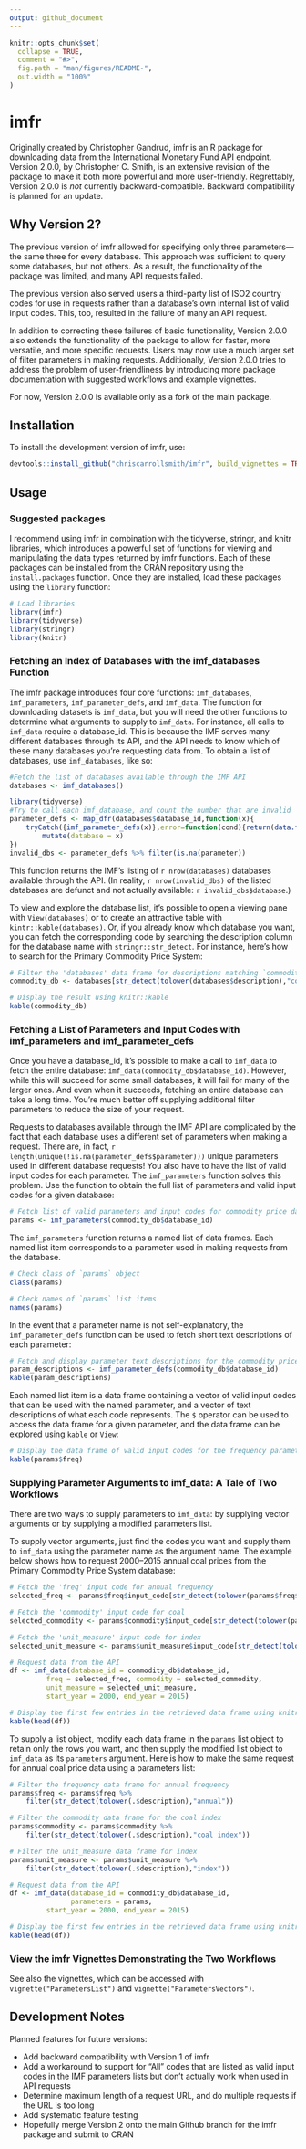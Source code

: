 ```yaml
---
output: github_document
---
```


<!-- README.md is generated from README.Rmd. Please edit that file -->

```r
knitr::opts_chunk$set(
  collapse = TRUE,
  comment = "#>",
  fig.path = "man/figures/README-",
  out.width = "100%"
)
```

# imfr

<!-- badges: start -->
<!-- badges: end -->

Originally created by Christopher Gandrud, imfr is an R package for downloading data from the International Monetary Fund API endpoint. Version 2.0.0, by Christopher C. Smith, is an extensive revision of the package to make it both more powerful and more user-friendly. Regrettably, Version 2.0.0 is *not* currently backward-compatible. Backward compatibility is planned for an update.

## Why Version 2?

The previous version of imfr allowed for specifying only three parameters—the same three for every database. This approach was sufficient to query some databases, but not others. As a result, the functionality of the package was limited, and many API requests failed.

The previous version also served users a third-party list of ISO2 country codes for use in requests rather than a database's own internal list of valid input codes. This, too, resulted in the failure of many an API request.

In addition to correcting these failures of basic functionality, Version 2.0.0 also extends the functionality of the package to allow for faster, more versatile, and more specific requests. Users may now use a much larger set of filter parameters in making requests. Additionally, Version 2.0.0 tries to address the problem of user-friendliness by introducing more package documentation with suggested workflows and example vignettes.

For now, Version 2.0.0 is available only as a fork of the main package.

## Installation

To install the development version of imfr, use:

``` r
devtools::install_github("chriscarrollsmith/imfr", build_vignettes = TRUE)'
```

## Usage

### Suggested packages

I recommend using imfr in combination with the tidyverse, stringr, and knitr libraries, which introduces a powerful set of functions for viewing and manipulating the data types returned by imfr functions. Each of these packages can be installed from the CRAN repository using the `install.packages` function. Once they are installed, load these packages using the `library` function:

```r
# Load libraries
library(imfr)
library(tidyverse)
library(stringr)
library(knitr)
```

### Fetching an Index of Databases with the imf_databases Function

The imfr package introduces four core functions: `imf_databases`, `imf_parameters`, `imf_parameter_defs`, and `imf_data`. The function for downloading datasets is `imf_data`, but you will need the other functions to determine what arguments to supply to `imf_data`. For instance, all calls to `imf_data` require a database_id. This is because the IMF serves many different databases through its API, and the API needs to know which of these many databases you're requesting data from. To obtain a list of databases, use `imf_databases`, like so:

```r
#Fetch the list of databases available through the IMF API
databases <- imf_databases()
```

```r
library(tidyverse)
#Try to call each imf_database, and count the number that are invalid
parameter_defs <- map_dfr(databases$database_id,function(x){
    tryCatch({imf_parameter_defs(x)},error=function(cond){return(data.frame(parameter = NA, description = NA))}) %>%
        mutate(database = x)
}) 
invalid_dbs <- parameter_defs %>% filter(is.na(parameter))
```

This function returns the IMF's listing of `r nrow(databases)` databases available through the API. (In reality, `r nrow(invalid_dbs)` of the listed databases are defunct and not actually available: `r invalid_dbs$database`.)

To view and explore the database list, it's possible to open a viewing pane with `View(databases)` or to create an attractive table with `kintr::kable(databases)`. Or, if you already know which database you want, you can fetch the corresponding code by searching the description column for the database name with `stringr::str_detect`. For instance, here's how to search for the Primary Commodity Price System:

```r
# Filter the 'databases' data frame for descriptions matching `commodity price`
commodity_db <- databases[str_detect(tolower(databases$description),"commodity price"),]

# Display the result using knitr::kable
kable(commodity_db)
```

### Fetching a List of Parameters and Input Codes with imf_parameters and imf_parameter_defs

Once you have a database_id, it's possible to make a call to `imf_data` to fetch the entire database: `imf_data(commodity_db$database_id)`. However, while this will succeed for some small databases, it will fail for many of the larger ones. And even when it succeeds, fetching an entire database can take a long time. You're much better off supplying additional filter parameters to reduce the size of your request.

Requests to databases available through the IMF API are complicated by the fact that each database uses a different set of parameters when making a request. There are, in fact, `r  length(unique(!is.na(parameter_defs$parameter)))` unique parameters used in different database requests! You also have to have the list of valid input codes for each parameter. The `imf_parameters` function solves this problem. Use the function to obtain the full list of parameters and valid input codes for a given database:

```r
# Fetch list of valid parameters and input codes for commodity price database
params <- imf_parameters(commodity_db$database_id)
```

The `imf_parameters` function returns a named list of data frames. Each named list item corresponds to a parameter used in making requests from the database. 

```r
# Check class of `params` object
class(params)

# Check names of `params` list items
names(params)
```

In the event that a parameter name is not self-explanatory, the `imf_parameter_defs` function can be used to fetch short text descriptions of each parameter:

```r
# Fetch and display parameter text descriptions for the commodity price database
param_descriptions <- imf_parameter_defs(commodity_db$database_id)
kable(param_descriptions)
```

Each named list item is a data frame containing a vector of valid input codes that can be used with the named parameter, and a vector of text descriptions of what each code represents. The `$` operator can be used to access the data frame for a given parameter, and the data frame can be explored using `kable` or `View`:

```r
# Display the data frame of valid input codes for the frequency parameter
kable(params$freq)
```

### Supplying Parameter Arguments to imf_data: A Tale of Two Workflows

There are two ways to supply parameters to `imf_data`: by supplying vector arguments or by supplying a modified parameters list.

To supply vector arguments, just find the codes you want and supply them to `imf_data` using the parameter name as the argument name. The example below shows how to request 2000–2015 annual coal prices from the Primary Commodity Price System database:

```r
# Fetch the 'freq' input code for annual frequency
selected_freq <- params$freq$input_code[str_detect(tolower(params$freq$description),"annual")]

# Fetch the 'commodity' input code for coal
selected_commodity <- params$commodity$input_code[str_detect(tolower(params$commodity$description),"coal index")]

# Fetch the 'unit_measure' input code for index
selected_unit_measure <- params$unit_measure$input_code[str_detect(tolower(params$unit_measure$description),"index")]

# Request data from the API
df <- imf_data(database_id = commodity_db$database_id,
         freq = selected_freq, commodity = selected_commodity,
         unit_measure = selected_unit_measure,
         start_year = 2000, end_year = 2015)

# Display the first few entries in the retrieved data frame using knitr::kable
kable(head(df))
```

To supply a list object, modify each data frame in the `params` list object to retain only the rows you want, and then supply the modified list object to `imf_data` as its `parameters` argument. Here is how to make the same request for annual coal price data using a parameters list:

```r
# Filter the frequency data frame for annual frequency
params$freq <- params$freq %>%
    filter(str_detect(tolower(.$description),"annual"))

# Filter the commodity data frame for the coal index
params$commodity <- params$commodity %>%
    filter(str_detect(tolower(.$description),"coal index"))

# Filter the unit_measure data frame for index
params$unit_measure <- params$unit_measure %>%
    filter(str_detect(tolower(.$description),"index"))

# Request data from the API
df <- imf_data(database_id = commodity_db$database_id,
               parameters = params,
         start_year = 2000, end_year = 2015)

# Display the first few entries in the retrieved data frame using knitr::kable
kable(head(df))
```

### View the imfr Vignettes Demonstrating the Two Workflows

See also the vignettes, which can be accessed with `vignette("ParametersList")` and `vignette("ParametersVectors")`.

## Development Notes

Planned features for future versions:

* Add backward compatibility with Version 1 of imfr
* Add a workaround to support for "All" codes that are listed as valid input codes in the IMF parameters lists but don't actually work when used in API requests
* Determine maximum length of a request URL, and do multiple requests if the URL is too long
* Add systematic feature testing
* Hopefully merge Version 2 onto the main Github branch for the imfr package and submit to CRAN